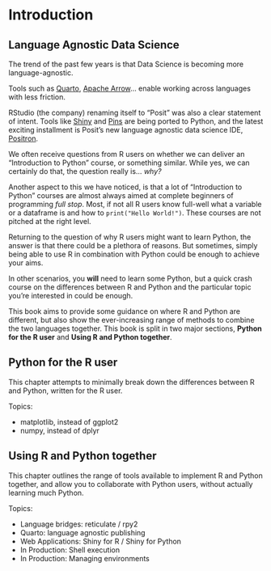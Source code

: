 # Introduction

## Language Agnostic Data Science

The trend of the past few years is that Data Science is becoming more language-agnostic.

Tools such as [Quarto](https://quarto.org/), [Apache Arrow](https://arrow.apache.org/)... enable working across languages with less friction.

RStudio (the company) renaming itself to "Posit" was also a clear statement of intent. Tools like [Shiny](https://shiny.posit.co/py/) and [Pins](https://rstudio.github.io/pins-python/) are being ported to Python, and the latest exciting installment is Posit's new language agnostic data science IDE, [Positron](https://github.com/posit-dev/positron).

We often receive questions from R users on whether we can deliver an "Introduction to Python" course, or something similar. While yes, we can certainly do that, the question really is... *why?*

Another aspect to this we have noticed, is that a lot of "Introduction to Python" courses are almost always aimed at complete beginners of programming *full stop*. Most, if not all R users know full-well what a variable or a dataframe is and how to `print("Hello World!")`. These courses are not pitched at the right level.

Returning to the question of why R users might want to learn Python, the answer is that there could be a plethora of reasons. But sometimes, simply being able to use R in combination with Python could be enough to achieve your aims.

In other scenarios, you **will** need to learn some Python, but a quick crash course on the differences between R and Python and the particular topic you're interested in could be enough.

This book aims to provide some guidance on where R and Python are different, but also show the ever-increasing range of methods to combine the two languages together. This book is split in two major sections, **Python for the R user** and **Using R and Python together**.

## Python for the R user

This chapter attempts to minimally break down the differences between R and Python, written for the R user.

Topics:

-   matplotlib, instead of ggplot2
-   numpy, instead of dplyr

## Using R and Python together

This chapter outlines the range of tools available to implement R and Python together, and allow you to collaborate with Python users, without actually learning much Python.

Topics:

-   Language bridges: reticulate / rpy2
-   Quarto: language agnostic publishing
-   Web Applications: Shiny for R / Shiny for Python
-   In Production: Shell execution
-   In Production: Managing environments
